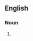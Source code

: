 {{also|rightwingers}}

==English==

===Noun===
{{head|en|noun form}}

# {{plural of|en|right-winger}}